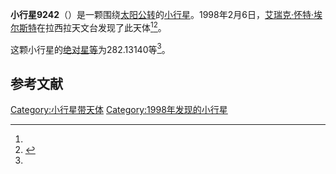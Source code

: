 {{Infobox planet
| bgcolour = #FFFFC0
| name = 9242 Olea
| symbol = 
| image = 
| caption = 
| discovery = yes
| discovery_ref = 
| discoverer = [[艾瑞克·怀特·埃尔斯特|艾瑞克·怀特·埃尔斯特]]
| discovery_site = [[拉西拉天文台|拉西拉天文台]] 
| discovered = 1998年2月6日
| designations = yes
| mp_name = 
| named_after = 
| alt_names = 1998 CS3/ 1991 CO4 / 1991 EV7 / 1996 PV5
| mp_category = [[主带小行星|主带小行星]]
| orbit_ref = <ref name="a">[http://ssd.jpl.nasa.gov/sbdb.cgi?sstr=9242 9242 Olea] {{Wayback|url=http://ssd.jpl.nasa.gov/sbdb.cgi?sstr=9242 |date=20201124034844 }}，小行星數據庫瀏覽器（JPL Small-Body Database Browser）－[[美国国家航空航天局|美国国家航空航天局]]喷气推进实验室</ref>
| epoch = 2456400.5 (2013年4月18日更新)
| aphelion = {{convert|2.6909812|AU|km|3|abbr=on|lk=out}}
| perihelion = {{convert|1.8950780|AU|km|3|abbr=on}}
| semimajor = {{convert|2.2930296|AU|km|3|abbr=on}}
| eccentricity = 0.1735484
| period = 1268.273532 [[日|日]]<br />3.47[[儒略年|儒略年]]
| avg_speed = 
| inclination = 5.06308
| asc_node = 152.63514
| mean_anomaly = 
| arg_peri = 282.13140
| satellites = 
| physical_characteristics = yes
| dimensions = 
| mass = 
| density = 
| surface_grav = 
| escape_velocity = 
| sidereal_day = 
| axial_tilt = 
| pole_ecliptic_lat = 
| pole_ecliptic_lon = 
| albedo = 
| temperatures= 
| temp_name1 = 
| mean_temp_1 = 
| max_temp_1 = 
| temp_name2 = 
| max_temp_2 = 
| spectral_type = 
| abs_magnitude = 282.13140
}}

'''小行星9242'''（{{lang-en|9242 Olea}}）是一颗围绕[[太阳|太阳]][[公转|公转]]的[[小行星|小行星]]。1998年2月6日，[[艾瑞克·怀特·埃尔斯特|艾瑞克·怀特·埃尔斯特]]在拉西拉天文台发现了此天体<ref name="a" /><ref>{{cite news|title=小行星列表|url=http://cfa-www.harvard.edu/iau/lists/NumberedMPs.txt|accessdate=2013-07-08|newspaper=哈佛大学|archive-date=2008-05-17|archive-url=https://web.archive.org/web/20080517010638/http://cfa-www.harvard.edu/iau/lists/NumberedMPs.txt|dead-url=no}}</ref>。

这颗小行星的[[绝对星等|绝对星等]]为282.13140等<ref name="a" />。

==参考文献==
{{reflist}}
{{Minor Planet Number|[[小行星9241|小行星9241]]|[[小行星9243|小行星9243]]}}

{{小天体}}

[[Category:小行星带天体|Category:小行星带天体]]
[[Category:1998年发现的小行星|Category:1998年发现的小行星]]

{{asteroid-stub}}